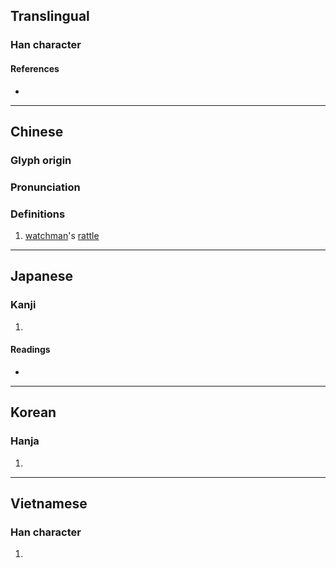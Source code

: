 {{character info/new}}
==Translingual==

===Han character===
{{Han char|rn=75|rad=木|as=07|sn=11|four=47927|canj=DQJL|ids=⿰木邦}}

====References====
* {{Han ref|kx=0528.110|dkj=14831|dj=0917.010|hdz=21192.060|uh=6886|ud=26758|bh=B1F5|bd=45557}}

----

==Chinese==
{{zh-forms}}

===Glyph origin===
{{Han etym}}

===Pronunciation===
{{zh-pron
|m=bāng
|c=bong1
|mc=y
|oc=y
|ma=
|cat=n
}}

===Definitions===
{{zh-hanzi}}

# [[watchman]]'s [[rattle]]

----

==Japanese==

===Kanji===
{{ja-kanji|grade=|rs=木07}}

# {{defn|lang=ja|sort=木07}}

====Readings====
* {{ja-readings|on=[[ほう]] (hō)|kun=}}

----

==Korean==

===Hanja===
{{ko-hanja|hangeul=방|eumhun=|rv=bang|mr=pang|y=pang}}

# {{defn|lang=ko|sort=木07}}

----

==Vietnamese==

===Han character===
{{vi-hantu|[[bương]], [[bang]]|rs=木07}}

# {{defn|lang=vi|sort=木07}}